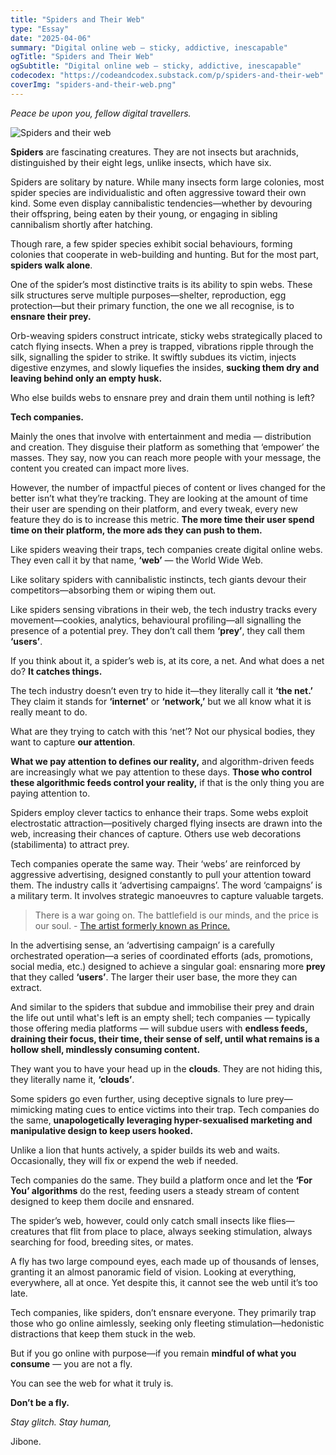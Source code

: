 ```yaml
---
title: "Spiders and Their Web"
type: "Essay"
date: "2025-04-06"
summary: "Digital online web — sticky, addictive, inescapable"
ogTitle: "Spiders and Their Web"
ogSubtitle: "Digital online web — sticky, addictive, inescapable"
codecodex: "https://codeandcodex.substack.com/p/spiders-and-their-web"
coverImg: "spiders-and-their-web.png"
---
```


_Peace be upon you, fellow digital travellers._

![Spiders and their web](/imgs/essays/spiders-and-their-web.png)

**Spiders** are fascinating creatures. They are not insects but arachnids, distinguished by their eight legs, unlike insects, which have six.

Spiders are solitary by nature. While many insects form large colonies, most spider species are individualistic and often aggressive toward their own kind. Some even display cannibalistic tendencies—whether by devouring their offspring, being eaten by their young, or engaging in sibling cannibalism shortly after hatching.

Though rare, a few spider species exhibit social behaviours, forming colonies that cooperate in web-building and hunting. But for the most part, **spiders walk alone**.

One of the spider’s most distinctive traits is its ability to spin webs. These silk structures serve multiple purposes—shelter, reproduction, egg protection—but their primary function, the one we all recognise, is to **ensnare their prey.**

Orb-weaving spiders construct intricate, sticky webs strategically placed to catch flying insects. When a prey is trapped, vibrations ripple through the silk, signalling the spider to strike. It swiftly subdues its victim, injects digestive enzymes, and slowly liquefies the insides, **sucking them dry and leaving behind only an empty husk.**

Who else builds webs to ensnare prey and drain them until nothing is left?

**Tech companies.**

Mainly the ones that involve with entertainment and media — distribution and creation. They disguise their platform as something that ‘empower’ the masses. They say, now you can reach more people with your message, the content you created can impact more lives.

However, the number of impactful pieces of content or lives changed for the better isn’t what they’re tracking. They are looking at the amount of time their user are spending on their platform, and every tweak, every new feature they do is to increase this metric. **The more time their user spend time on their platform, the more ads they can push to them.**

Like spiders weaving their traps, tech companies create digital online webs. They even call it by that name, **‘web’** — the World Wide Web.

Like solitary spiders with cannibalistic instincts, tech giants devour their competitors—absorbing them or wiping them out.

Like spiders sensing vibrations in their web, the tech industry tracks every movement—cookies, analytics, behavioural profiling—all signalling the presence of a potential prey. They don’t call them **‘prey’**, they call them **‘users’**.

If you think about it, a spider’s web is, at its core, a net. And what does a net do? **It catches things.**

The tech industry doesn’t even try to hide it—they literally call it **‘the net.’** They claim it stands for **‘internet’** or **‘network,’** but we all know what it is really meant to do.

What are they trying to catch with this ‘net’? Not our physical bodies, they want to capture **our attention**.

**What we pay attention to defines our reality,** and algorithm-driven feeds are increasingly what we pay attention to these days. **Those who control these algorithmic feeds control your reality,** if that is the only thing you are paying attention to.

Spiders employ clever tactics to enhance their traps. Some webs exploit electrostatic attraction—positively charged flying insects are drawn into the web, increasing their chances of capture. Others use web decorations (stabilimenta) to attract prey.

Tech companies operate the same way. Their ‘webs’ are reinforced by aggressive advertising, designed constantly to pull your attention toward them. The industry calls it ‘advertising campaigns’. The word ‘campaigns’ is a military term. It involves strategic manoeuvres to capture valuable targets.

> There is a war going on. The battlefield is our minds, and the price is our soul. - [The artist formerly known as Prince.](/essays/2024-08-08-the-war)

In the advertising sense, an ‘advertising campaign’ is a carefully orchestrated operation—a series of coordinated efforts (ads, promotions, social media, etc.) designed to achieve a singular goal: ensnaring more **prey** that they called **‘users’**. The larger their user base, the more they can extract.

And similar to the spiders that subdue and immobilise their prey and drain the life out until what's left is an empty shell; tech companies — typically those offering media platforms — will subdue users with **endless feeds, draining their focus, their time, their sense of self, until what remains is a hollow shell, mindlessly consuming content.**

They want you to have your head up in the **clouds**. They are not hiding this, they literally name it, **‘clouds’**.

Some spiders go even further, using deceptive signals to lure prey—mimicking mating cues to entice victims into their trap. Tech companies do the same, **unapologetically leveraging hyper-sexualised marketing and manipulative design to keep users hooked.**

Unlike a lion that hunts actively, a spider builds its web and waits. Occasionally, they will fix or expend the web if needed.

Tech companies do the same. They build a platform once and let the **‘For You’ algorithms** do the rest, feeding users a steady stream of content designed to keep them docile and ensnared.

The spider’s web, however, could only catch small insects like flies—creatures that flit from place to place, always seeking stimulation, always searching for food, breeding sites, or mates.

A fly has two large compound eyes, each made up of thousands of lenses, granting it an almost panoramic field of vision. Looking at everything, everywhere, all at once. Yet despite this, it cannot see the web until it’s too late.

Tech companies, like spiders, don’t ensnare everyone. They primarily trap those who go online aimlessly, seeking only fleeting stimulation—hedonistic distractions that keep them stuck in the web.

But if you go online with purpose—if you remain **mindful of what you consume** — you are not a fly.

You can see the web for what it truly is.

**Don’t be a fly.**

_Stay glitch. Stay human,_

Jibone.
